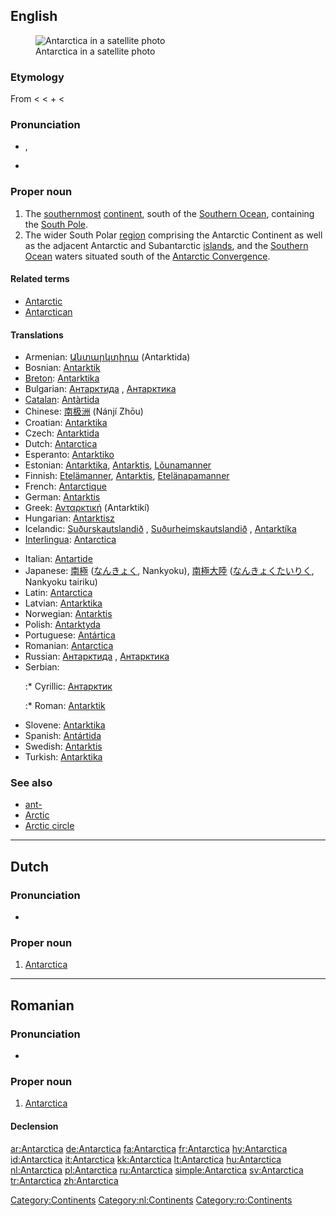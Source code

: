 ==English==
{{wikipedia}}
[[Image:Antarctica_satellite_globe.jpg|thumb|Antarctica in a satellite photo]]

===Etymology===
From {{NL.}} {{term|Antarctica|lang=la}} < {{etyl|grc}} {{term|ἀνταρκτικός|sc=Polytonic|tr=antarktikos|lang=grc}} < {{term|ἀντ-|sc=Polytonic|tr=ant-||[[ant-]], [[against]], [[opposed]]|lang=grc}} + {{term|ἀρκτικός|sc=Polytonic|tr=arktikos||[[Arctic]]|lang=grc}} < {{etyl|grc}} {{term|ἄρκτος|sc=Polytonic|tr=arktos||[[bear]]|lang=grc}}

===Pronunciation===
* {{a|UK}} {{IPA|/ˌænˈtɑːk.tɪk.ə/}}, {{SAMPA|/%{n"tA:k.tIk.@/}}
* {{a|US}} {{IPA|/ænˈtɑɹktɪkə/}}
*: {{audio|en-us-Antarctica.ogg|Audio (US)}}

===Proper noun===
{{en-proper noun}}

# The [[southernmost]] [[continent]], south of the [[Southern Ocean]], containing the [[South Pole]].
# The wider South Polar [[region]] comprising the Antarctic Continent as well as the adjacent Antarctic and Subantarctic [[island]]s, and the [[Southern Ocean]] waters situated south of the [[Antarctic Convergence]].

====Related terms====
* [[Antarctic]]
* [[Antarctican]]

====Translations====
{{trans-top|southernmost continent}}
* Armenian: [[Անտարկտիդա]] (Antarktida)
* Bosnian: [[Antarktik]] {{m}}
* [[Breton]]: [[Antarktika#Breton|Antarktika]]
* Bulgarian: [[Антарктида]] {{i|the continent}}, [[Антарктика]] {{i|the region}}
* [[Catalan]]: [[Antàrtida]] {{f}}
* Chinese: [[南极洲]] (Nánjí Zhōu)
* Croatian: [[Antarktika#Croatian|Antarktika]] {{f}}
* Czech: [[Antarktida]] {{f}}
* Dutch: [[Antarctica#Dutch|Antarctica]] {{n}}
* Esperanto: [[Antarktiko]]
* Estonian: [[Antarktika]], [[Antarktis]], [[Lõunamanner]]
* Finnish: [[Etelämanner]], [[Antarktis]], [[Etelänapamanner]]
* French: [[Antarctique]] {{m}}
* German: [[Antarktis]] {{f}}
* Greek: [[Ανταρκτική]] (Antarktikí) {{f}}
* Hungarian: [[Antarktisz]]
* Icelandic: [[Suðurskautslandið]] {{n}}, [[Suðurheimskautslandið]] {{n}}, [[Antarktíka]] {{f}}
* [[Interlingua]]: [[Antarctica#Interlingua|Antarctica]]
{{trans-mid}}
* Italian: [[Antartide]]
* Japanese: [[南極]] ([[なんきょく]], Nankyoku), [[南極大陸]] ([[なんきょくたいりく]], Nankyoku tairiku)
* Latin: [[Antarctica#Latin|Antarctica]]
* Latvian: [[Antarktika]] {{f}}
* Norwegian: [[Antarktis]]
* Polish: [[Antarktyda]]
* Portuguese: [[Antártica]]
* Romanian: [[Antarctica#Romanian|Antarctica]]
* Russian: [[Антарктида]] {{i|the continent}} {{f}}, [[Антарктика]] {{i|the region}} {{f}}
* Serbian:
*:* Cyrillic: [[Антарктик]] {{f}}
*:* Roman: [[Antarktik]] {{f}}
* Slovene: [[Antarktika]]
* Spanish: [[Antártida]]
* Swedish: [[Antarktis]]
* Turkish: [[Antarktika]]
{{trans-bottom}}

{{trans-top|south polar region}}
{{trans-mid}}
{{trans-bottom}}

===See also===
* [[ant-]]
* [[Arctic]]
* [[Arctic circle]]

[[Category:Continents]]

----

==Dutch==
{{wikipedia|lang=nl}}

===Pronunciation===
* {{IPA|lang=nl|/ɑn.ˈtɑrk.ti.kaː/}}

===Proper noun===
{{infl|nl|proper noun|g=n}}

# [[#English|Antarctica]]

[[Category:nl:Continents]]

----

==Romanian==
{{wikipedia|lang=ro}}

===Pronunciation===
* {{IPA|[an'tark.tika]|lang=ro}}

===Proper noun===
{{infl|ro|proper noun|g=f}}

# [[#English|Antarctica]]

====Declension====
{{ro-country|gend=f|Antarcticii}}

[[Category:ro:Continents]]

[[ar:Antarctica]]
[[de:Antarctica]]
[[fa:Antarctica]]
[[fr:Antarctica]]
[[hy:Antarctica]]
[[id:Antarctica]]
[[it:Antarctica]]
[[kk:Antarctica]]
[[lt:Antarctica]]
[[hu:Antarctica]]
[[nl:Antarctica]]
[[pl:Antarctica]]
[[ru:Antarctica]]
[[simple:Antarctica]]
[[sv:Antarctica]]
[[tr:Antarctica]]
[[zh:Antarctica]]